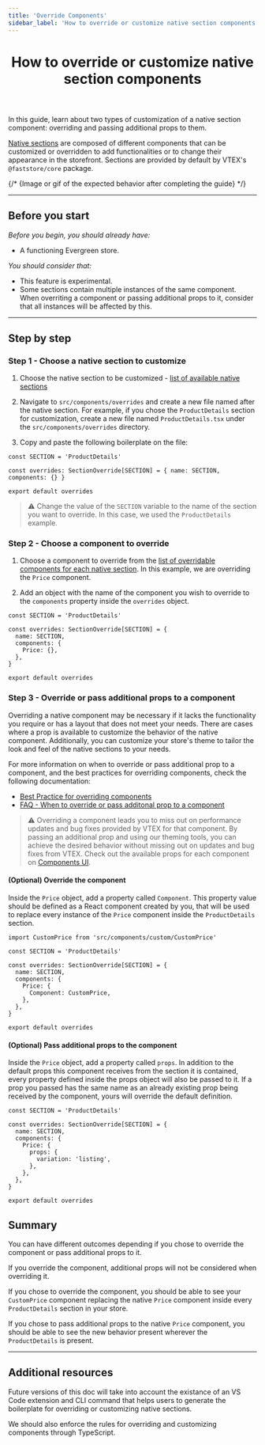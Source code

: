 ```yaml
---
title: 'Override Components'
sidebar_label: 'How to override or customize native section components'
---
```



<header>

# How to override or customize native section components

</header>

In this guide, learn about two types of customization of a native section component: overriding and passing additional props to them.

[Native sections](/tbd-link-to-native-sections-list) are composed of different components that can be customized or overridden to add functionalities or to change their appearance in the storefront. Sections are provided by default by VTEX's `@faststore/core` package.

{/* {Image or gif of the expected behavior after completing the guide} */}

---

## Before you start

_Before you begin, you should already have:_

- A functioning Evergreen store.

_You should consider that:_

- This feature is experimental.
- Some sections contain multiple instances of the same component. When overriting a component or passing additional props to it, consider that all instances will be affected by this.

---

## Step by step

### Step 1 - Choose a native section to customize

1. Choose the native section to be customized - [list of available native sections](./tbd-link)
2. Navigate to `src/components/overrides` and create a new file named after the native section. For example, if you chose the `ProductDetails` section for customization, create a new file named `ProductDetails.tsx` under the `src/components/overrides` directory.

3. Copy and paste the following boilerplate on the file:

```tsx
const SECTION = 'ProductDetails'

const overrides: SectionOverride[SECTION] = { name: SECTION, components: {} }

export default overrides
```

> ⚠️ Change the value of the `SECTION` variable to the name of the section you want to override. In this case, we used the `ProductDetails` example.

### Step 2 - Choose a component to override

1. Choose a component to override from the [list of overridable components for each native section](/tbd-link). In this example, we are overriding the `Price` component.

2. Add an object with the name of the component you wish to override to the `components` property inside the `overrides` object.

```tsx
const SECTION = 'ProductDetails'

const overrides: SectionOverride[SECTION] = {
  name: SECTION,
  components: {
    Price: {},
  },
}

export default overrides
```

### Step 3 - Override or pass additional props to a component

Overriding a native component may be necessary if it lacks the functionality you require or has a layout that does not meet your needs. There are cases where a prop is available to customize the behavior of the native component. Additionally, you can customize your store's theme to tailor the look and feel of the native sections to your needs.

For more information on when to override or pass additional prop to a component, and the best practices for overriding components, check the following documentation:

- [Best Practice for overriding components](/tbd-link)
- [FAQ - When to override or pass additonal prop to a component](/tbd-link)

> ⚠️ Overriding a component leads you to miss out on performance updates and bug fixes provided by VTEX for that component. By passing an additional prop and using our theming tools, you can achieve the desired behavior without missing out on updates and bug fixes from VTEX. Check out the available props for each component on [Components UI](https://evergreen.faststore.dev/components).

#### (Optional) Override the component

Inside the `Price` object, add a property called `Component`. This property value should be defined as a React component created by you, that will be used to replace every instance of the `Price` component inside the `ProductDetails` section.

```tsx
import CustomPrice from 'src/components/custom/CustomPrice'

const SECTION = 'ProductDetails'

const overrides: SectionOverride[SECTION] = {
  name: SECTION,
  components: {
    Price: {
      Component: CustomPrice,
    },
  },
}

export default overrides
```

#### (Optional) Pass additional props to the component

Inside the `Price` object, add a property called `props`. In addition to the default props this component receives from the section it is contained, every property defined inside the props object will also be passed to it. If a prop you passed has the same name as an already existing prop being received by the component, yours will override the default definition.

```tsx
const SECTION = 'ProductDetails'

const overrides: SectionOverride[SECTION] = {
  name: SECTION,
  components: {
    Price: {
      props: {
        variation: 'listing',
      },
    },
  },
}

export default overrides
```

## Summary

You can have different outcomes depending if you chose to override the component or pass additional props to it.

<Callout emoji="⚠️">
  If you override the component, additional props will not be considered when
  overriding it.
</Callout>

If you chose to override the component, you should be able to see your `CustomPrice` component replacing the native `Price` component inside every `ProductDetails` section in your store.

If you chose to pass additional props to the native `Price` component, you should be able to see the new behavior present wherever the `ProductDetails` is present.

---

## Additional resources

Future versions of this doc will take into account the existance of an VS Code extension and CLI command that helps users to generate the boilerplate for overriding or customizing native sections.

We should also enforce the rules for overriding and customizing components through TypeScript.

